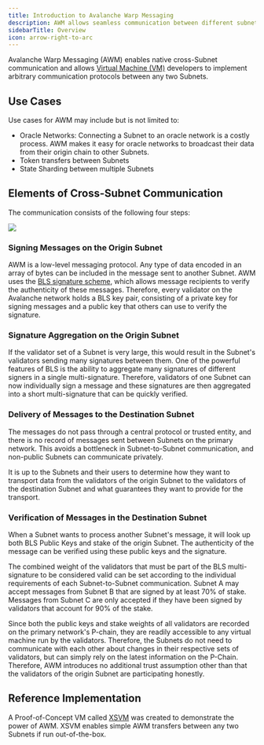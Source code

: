 ```yaml
---
title: Introduction to Avalanche Warp Messaging
description: AWM allows seamless communication between different subnetworks on Avalanche, enabling developers to establish custom communication protocols.
sidebarTitle: Overview
icon: arrow-right-to-arc
---
```


Avalanche Warp Messaging (AWM) enables native cross-Subnet communication and allows
[Virtual Machine (VM)](/learn/avalanche/virtual-machines.md) developers to implement arbitrary
communication protocols
between any two Subnets.

## Use Cases

Use cases for AWM may include but is not limited to:

- Oracle Networks: Connecting a Subnet to an oracle network is a costly process. AWM makes it easy
  for oracle networks to broadcast their data from their origin chain to other Subnets.
- Token transfers between Subnets
- State Sharding between multiple Subnets

## Elements of Cross-Subnet Communication

The communication consists of the following four steps:

<Frame><img src="/images/cross-subnet-communication.png" /></Frame>

### Signing Messages on the Origin Subnet

AWM is a low-level messaging protocol. Any type of data encoded in an array of bytes can be included
in the message sent to another Subnet. AWM uses the [BLS signature
scheme](https://crypto.stanford.edu/~dabo/pubs/papers/BLSmultisig.html), which allows message
recipients to verify the authenticity of these messages. Therefore, every validator on the Avalanche
network holds a BLS key pair, consisting of a private key for signing messages and a public key that
others can use to verify the signature.

### Signature Aggregation on the Origin Subnet

If the validator set of a Subnet is very large, this would result in the Subnet's validators sending
many signatures between them. One of the powerful features of BLS is the ability to aggregate many
signatures of different signers in a single multi-signature. Therefore, validators of one Subnet can
now individually sign a message and these signatures are then aggregated into a short
multi-signature that can be quickly verified.

### Delivery of Messages to the Destination Subnet

The messages do not pass through a central protocol or trusted entity, and there is no record of
messages sent between Subnets on the primary network. This avoids a bottleneck in Subnet-to-Subnet
communication, and non-public Subnets can communicate privately.

It is up to the Subnets and their users to determine how they want to transport data from the
validators of the origin Subnet to the validators of the destination Subnet and what guarantees they
want to provide for the transport.

### Verification of Messages in the Destination Subnet

When a Subnet wants to process another Subnet's message, it will look up both BLS Public Keys and
stake of the origin Subnet. The authenticity of the message can be verified using these public keys
and the signature.

The combined weight of the validators that must be part of the BLS multi-signature to be considered
valid can be set according to the individual requirements of each Subnet-to-Subnet communication.
Subnet A may accept messages from Subnet B that are signed by at least 70% of stake. Messages from
Subnet C are only accepted if they have been signed by validators that account for 90% of the stake.

Since both the public keys and stake weights of all validators are recorded on the
primary network's P-chain, they are readily accessible to any virtual machine run by the validators.
Therefore, the Subnets do not need to communicate with each other about changes in their respective
sets of validators, but can simply rely on the latest information on the P-Chain. Therefore, AWM
introduces no additional trust assumption other than that the validators of the origin Subnet are
participating honestly.

## Reference Implementation

A Proof-of-Concept VM called [XSVM](https://github.com/ava-labs/xsvm) was created to demonstrate the
power of AWM. XSVM enables simple AWM transfers between any two Subnets if run out-of-the-box.
